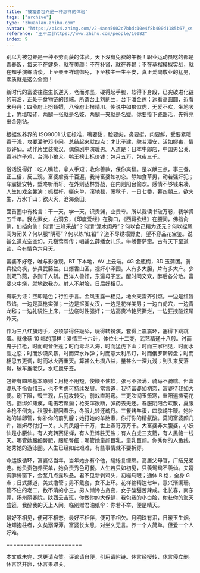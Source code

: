 ```yaml
---
title: "被富婆包养是一种怎样的体验"
tags: ["archive"]
type: "zhuanlan.zhihu.com"
avatar: "https://pic4.zhimg.com/v2-4aea5002c7bbdc10e4f8b400d1185b67_xs.jpg"
reference: "王不二|https://www.zhihu.com/people/10082"
index: 9
---
```


别以为被包养是一种不劳而获的体验。天下没有免费的午餐！职业运动员吃的都是青春饭，每天不在健身，就在美颜；不在补肾，就在养鞭；不在草榴模拟实战，就在知乎演练清谈。上至亲王祥瑞御免，下至楼主一生平安，真正爱岗敬业的猛男，素质就是这么全面！

新时代的富婆往往生长逆天，老而弥坚，硬得起手腕，软得下身段，已突破进化链的前沿，正处于食物链的顶端。所谓台上刘胡兰，台下潘金莲；远看高圆圆，近看宋丹丹；四爷府上扮甄嬛，八爷府上扮晴川。传说中如狼似虎，无爱不欢，坐地吸土，靠墙吸砖，两腿一张就是名妓，两腿一夹就是名媛。你要揽下瓷器活，先得亮出金刚钻。

根据包养界的 ISO9001 认证标准，嘴要甜，脸要尖，鼻要挺，肉要鲜，受要紧暖香干浅，攻要潘驴邓小闲。总结起来就四点：才比子建，貌若潘安，活如嫪毐，情似许仙。动作片里装痴汉，偶像剧中演暖男。人道是：日本牛郎店，中国男公关，香港炸子鸡，台湾小狼犬。鸭王榜上标价钱：包月五万，包夜三千。

俗话说得好：吃人嘴软，拿人手短；收你善款，保你爽翻。是以献三点，事三餐，正三俗，反三观。富婆虐我千百遍，我待富婆如初恋。静如食草男，动若强奸犯；车震捷安特，壁咚听雨轩。在外则丛林野战，在内则阳台偷欢。感情不够钱来凑，人生如戏全靠演：抓栏杆，撕床单，滚地毯，荡秋千，一日七番，暮四朝三。欲火生，万水千山；欲火灭，沧海桑田。

面首圈中有格言：干一天，学一天，识贵渊，业贵专。所以我读书破万卷，我学贯五千年。我左素女，右洞玄，《印度爱经》在胸口，《西藏欲经》在腰间，佛挡肏佛，仙挡肏仙！何谓“三峰采战”？何谓“泥水闺丹”？何以食己精为还元？何以捏尾闾为闭关？何以服“阴枣”？何以炼“红铅”？道不尽绣榻野史，望不穿品花宝鉴。说甚么道光空空幻，元稹莺莺传；唱甚么薛蟠女儿乐，牛峤菩萨蛮。古有天下至道谈，今有情色六月天。

富婆不好卷，唯与影像观。BT 下本地，AV 上云端。4G 金瓶梅，3D 玉蒲团。骑兵松岛枫，步兵武藤兰。口爆香山圣，视奸小泽圆。人有多大胆，片有多大产。少则双飞燕，多则千人斩。西洋人兽奸，东瀛母子恋。醒时同交欢，醉后各分散。富婆火中烧，就地欲我办。射人不射脸，日后好相见。

有联为证：空即是色；行胜于言。金风玉露一相见，地火天雷齐引燃。一边是红唇烈焰，一边是真枪实弹；一边是抠脚女汉，一边是花样美男；一边白虎穴，一边青龙毡；一边礼貌性上床，一边临时性强奸；一边高贵冷艳屄撕烂，一边狂拽酷炫屌炸天。

作为三八红旗炮手，必须禁得住跪舔，玩得转扮演，套得上震震环，塞得下跳跳蛋。就像蔡 10 唱的那样：爱情三十六计，体位七十二变，武艺精通十八般。时而鬼子扛枪，时而观音坐莲；时而毒龙入海，时而猛虎下山；时而三家相见，时而水晶之恋；时而沙漠风暴，时而深水炸弹；时而意大利吊灯，时而俄罗斯转盘；时而相思五更调，时而冰火两重天。算甚么七损八益，量甚么一深九浅；到头来反落得，破车推老汉，水缸搅牙签。

包养有四项基本原则：用枪不用短，使鞭不使软，张弓不张满，骑马不骑喘。但富婆从不怜香惜玉，也不考虑可持续发展。常言道，我待富婆如初恋，富婆待我如大便。刷下限，毁三观，后庭攻转受，前戏直掰弯。三更吹彻玉箫寒，重阳遍插菊花残。捆绑如瘫痪，电击若癫痫；枪支浑欲断，弹药去无还。春服阴阳合欢散，夏服金枪不倒丸，秋服七鞭回春乐，冬服九转还魂丹。三餐烤羊蛋，四季炖牛鞭。她补她的输卵管，你补你的前列腺；她打她的羊胎素，你打你的精氨酸。莫问富婆颜几许，媸妍尽付灯一关。人间凤姐千千万，世上春哥万万千。大富婆非大腹婆，小妖仙是小腰仙。有人宛转赛貂蝉，有人丑悴胜无盐；有人白虎三支箭，有人黑鲍一线天。哪管她腰细臀肥，腰肥臀细；哪管她童颜巨乳，童乳巨颜。你秀你的人鱼线，她秀她的游泳圈。人生已经如此艰难，有些事情就不要拆穿。

命运恨循环，富婆忆当年。当年她亦有个他，缱绻复缠绵。高居父母官，广结兄弟连。他负责包养买单，她负责秀色可餐。人生若只如初见，只羡鸳鸯不羡仙。夫婿调酥绮窗下，金茎几点露珠悬。君不见新剥鸡头，初嘬马眼；通体 B 格，全身 G 点；日式揉道，美式撸管；男不戴套，女不上环。花样输精达七年，意兴渐阑珊。管不住的老二，数不清的小三。男人懒馋占贪变，女子酸甜苦辣咸。北长春，南东莞，扬州丽春院，陕西云吉班，你做你的大保健，我包我的小白脸，你赴你的海天盛筵，我醉我的天上人间。临别赠君油纸伞：你若不举，便是晴天。

最好不相见，便可不相恋。最好不相伴，便可不相欠。月明珠有泪，日暖玉生烟。始知抱柱者，久矣溺深潭。富婆长太息，对坐久无言。养一个人简单，但爱一个人好难。

======================

本文或未完，求更请点赞。评论请自便，引用请附链。休言经授转，休言侵立删。休言然并卵，休言果取关。
